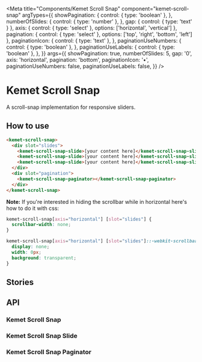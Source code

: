 

<Meta
  title="Components/Kemet Scroll Snap"
  component="kemet-scroll-snap"
  argTypes={{
    showPagination: {
      control: { type: 'boolean' },
    },
    numberOfSlides: {
      control: { type: 'number' },
    },
    gap: {
      control: { type: 'text' }
    },
    axis: {
      control: { type: 'select' },
      options: ['horizontal', 'vertical']
    },
    pagination: {
      control: { type: 'select' },
      options: ['top', 'right', 'bottom', 'left']
    },
    paginationIcon: {
      control: { type: 'text' },
    },
    paginationUseNumbers: {
      control: { type: 'boolean' },
    },
    paginationUseLabels: {
      control: { type: 'boolean' },
    },
  }}
  args={{
    showPagination: true,
    numberOfSlides: 5,
    gap: '0',
    axis: 'horizontal',
    pagination: 'bottom',
    paginationIcon: '•',
    paginationUseNumbers: false,
    paginationUseLabels: false,
  }}
/>


# Kemet Scroll Snap

A scroll-snap implementation for responsive sliders.

## How to use
```html
<kemet-scroll-snap>
  <div slot="slides">
    <kemet-scroll-snap-slide>[your content here]</kemet-scroll-snap-slide>
    <kemet-scroll-snap-slide>[your content here]</kemet-scroll-snap-slide>
    <kemet-scroll-snap-slide>[your content here]</kemet-scroll-snap-slide>
  </div>
  <div slot="pagination">
    <kemet-scroll-snap-paginator></kemet-scroll-snap-paginator>
  </div>
</kemet-scroll-snap>
```

**Note:** If you're interested in hiding the scrollbar while in horizontal here's how to do it with css:

```css
kemet-scroll-snap[axis="horizontal"] [slot="slides"] {
  scrollbar-width: none;
}

kemet-scroll-snap[axis="horizontal"] [slot="slides"]::-webkit-scrollbar {
  display: none;
  width: 0px;
  background: transparent;
}
```

## Stories

<Canvas>
  <Story story={stories.ScrollSnap} />
</Canvas>

## API

### Kemet Scroll Snap
<ArgsTable of="kemet-scroll-snap" />

### Kemet Scroll Snap Slide
<ArgsTable of="kemet-scroll-snap-slide" />

### Kemet Scroll Snap Paginator
<ArgsTable of="kemet-scroll-snap-paginator" />
